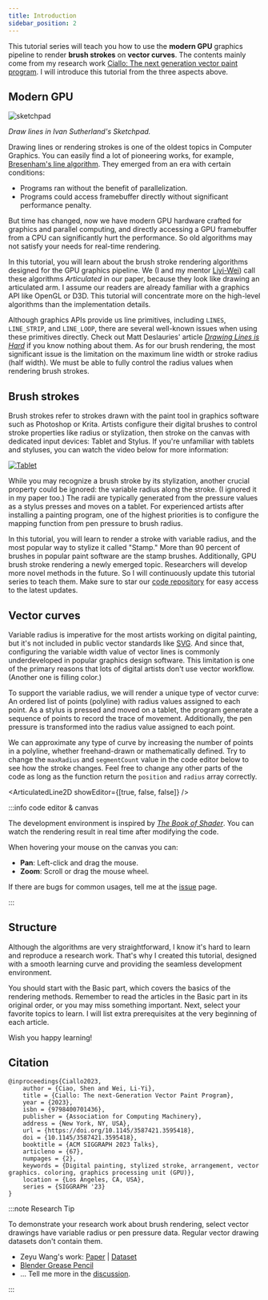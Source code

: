```yaml
---
title: Introduction
sidebar_position: 2
---
```


This tutorial series will teach you how to use the **modern GPU** graphics pipeline to render **brush strokes** on **vector curves**.
The contents mainly come from my research work [Ciallo: The next generation vector paint program][Ciallo].
I will introduce this tutorial from the three aspects above.

## Modern GPU

![sketchpad](./sketchpad.gif)

_Draw lines in Ivan Sutherland's Sketchpad._

Drawing lines or rendering strokes is one of the oldest topics in Computer Graphics.
You can easily find a lot of pioneering works, for example, [Bresenham's line algorithm](https://en.wikipedia.org/wiki/Bresenham%27s_line_algorithm).
They emerged from an era with certain conditions:

- Programs ran without the benefit of parallelization.
- Programs could access framebuffer directly without significant performance penalty.

But time has changed, now we have modern GPU hardware crafted for graphics and parallel computing,
and directly accessing a GPU framebuffer from a CPU can significantly hurt the performance.
So old algorithms may not satisfy your needs for real-time rendering.

In this tutorial, you will learn about the brush stroke rendering algorithms designed for the GPU graphics pipeline.
We (I and my mentor [Liyi-Wei](https://www.liyiwei.org/)) call these algorithms _Articulated_ in our paper, because they look like drawing an articulated arm.
I assume our readers are already familiar with a graphics API like OpenGL or D3D.
This tutorial will concentrate more on the high-level algorithms than the implementation details.

Although graphics APIs provide us line primitives, including `LINES`, `LINE_STRIP`, and `LINE_LOOP`,
there are several well-known issues when using these primitives directly.
Check out Matt Deslauries' article [_Drawing Lines is Hard_](https://mattdesl.svbtle.com/drawing-lines-is-hard#line-primitives_1) if you know nothing about them.
As for our brush rendering, the most significant issue is the limitation on the maximum line width or stroke radius (half width).
We must be able to fully control the radius values when rendering brush strokes.

## Brush strokes

Brush strokes refer to strokes drawn with the paint tool in graphics software such as Photoshop or Krita.
Artists configure their digital brushes to control stroke properties like radius or stylization,
then stroke on the canvas with dedicated input devices: Tablet and Stylus.
If you're unfamiliar with tablets and styluses, you can watch the video below for more information:

[![Tablet](https://img.youtube.com/vi/83BRMfjJXIk/maxresdefault.jpg)](https://www.youtube.com/watch?app=desktop&v=83BRMfjJXIk)

While you may recognize a brush stroke by its stylization, another crucial property could be ignored: the variable radius along the stroke.
(I ignored it in my paper too.)
The radii are typically generated from the pressure values as a stylus presses and moves on a tablet.
For experienced artists after installing a painting program, one of the highest priorities is to configure the mapping function from pen pressure to brush radius.

In this tutorial, you will learn to render a stroke with variable radius, and the most popular way to stylize it called "Stamp."
More than 90 percent of brushes in popular paint software are the stamp brushes.
Additionally, GPU brush stroke rendering a newly emerged topic.
Researchers will develop more novel methods in the future.
So I will continuously update this tutorial series to teach them.
Make sure to star our [code repository] for easy access to the latest updates.

## Vector curves

Variable radius is imperative for the most artists working on digital painting,
but it's not included in public vector standards like [SVG](https://www.w3.org/Graphics/SVG/WG/wiki/Proposals/Variable_width_stroke).
And since that, configuring the variable width value of vector lines is commonly underdeveloped in popular graphics design software.
This limitation is one of the primary reasons that lots of digital artists don't use vector workflow.
(Another one is filling color.)

To support the variable radius, we will render a unique type of vector curve:
An ordered list of points (polyline) with radius values assigned to each point.
As a stylus is pressed and moved on a tablet, the program generate a sequence of points to record the trace of movement.
Additionally, the pen pressure is transformed into the radius value assigned to each point.

We can approximate any type of curve by increasing the number of points in a polyline, whether freehand-drawn or mathematically defined.
Try to change the `maxRadius` and `segmentCount` value in the code editor below to see how the stroke changes.
Feel free to change any other parts of the code as long as the function return the `position` and `radius` array correctly.


<ArticulatedLine2D showEditor={[true, false, false]} />

:::info code editor & canvas

The development environment is inspired by [_The Book of Shader_].
You can watch the rendering result in real time after modifying the code.

When hovering your mouse on the canvas you can:

- **Pan**: Left-click and drag the mouse.
- **Zoom**: Scroll or drag the mouse wheel.

If there are bugs for common usages, tell me at the [issue](https://github.com/ShenCiao/brush-rendering-tutorial/issues) page.

:::

## Structure

Although the algorithms are very straightforward, I know it's hard to learn and reproduce a research work.
That's why I created this tutorial, designed with a smooth learning curve and providing the seamless development environment.

You should start with the Basic part, which covers the basics of the rendering methods.
Remember to read the articles in the Basic part in its original order, or you may miss something important.
Next, select your favorite topics to learn.
I will list extra prerequisites at the very beginning of each article.

Wish you happy learning!

## Citation

```
@inproceedings{Ciallo2023,
    author = {Ciao, Shen and Wei, Li-Yi},
    title = {Ciallo: The next-Generation Vector Paint Program},
    year = {2023},
    isbn = {9798400701436},
    publisher = {Association for Computing Machinery},
    address = {New York, NY, USA},
    url = {https://doi.org/10.1145/3587421.3595418},
    doi = {10.1145/3587421.3595418},
    booktitle = {ACM SIGGRAPH 2023 Talks},
    articleno = {67},
    numpages = {2},
    keywords = {Digital painting, stylized stroke, arrangement, vector graphics. coloring, graphics processing unit (GPU)},
    location = {Los Angeles, CA, USA},
    series = {SIGGRAPH '23}
}
```

:::note Research Tip

To demonstrate your research work about brush rendering, select vector drawings have variable radius or pen pressure data.
Regular vector drawing datasets don't contain them.

- Zeyu Wang's work: [Paper](https://dl.acm.org/doi/10.1145/3450626.3459819) | [Dataset](https://github.com/zachzeyuwang/tracing-vs-freehand)
- [Blender Grease Pencil](https://cloud.blender.org/p/gallery/5b642e25bf419c1042056fc6)
- ... Tell me more in the [discussion](https://github.com/ShenCiao/brush-rendering-tutorial/discussions/1).

:::

[code repository]: https://github.com/ShenCiao/brush-rendering-tutorial
[Ciallo]: https://github.com/ShenCiao/Ciallo
[_The Book of Shader_]: https://thebookofshaders.com/
